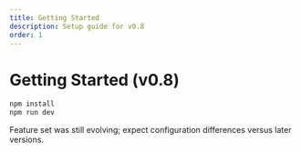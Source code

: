 ```yaml
---
title: Getting Started
description: Setup guide for v0.8
order: 1
---
```


# Getting Started (v0.8)

```bash
npm install
npm run dev
```

Feature set was still evolving; expect configuration differences versus later versions.
